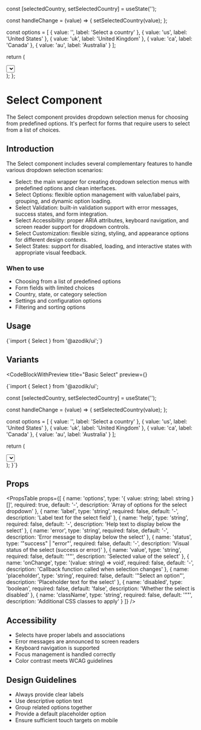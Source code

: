 
  const [selectedCountry, setSelectedCountry] = useState('');

  const handleChange = (value) => {
    setSelectedCountry(value);
  };

  const options = [
    { value: '', label: 'Select a country' },
    { value: 'us', label: 'United States' },
    { value: 'uk', label: 'United Kingdom' },
    { value: 'ca', label: 'Canada' },
    { value: 'au', label: 'Australia' }
  ];

  return (
    <div>
      <Select
        label="Country"
        value={selectedCountry}
        onChange={handleChange}
        options={options}
      />
      <p className="text-sm mt-1" style={{ color: "var(--color-text-secondary)" }}>
        Selected: {selectedCountry || 'None'}
      </p>
    </div>
  );
};

# Select Component

The Select component provides dropdown selection menus for choosing from predefined options. It's perfect for forms that require users to select from a list of choices.

## Introduction

The Select component includes several complementary features to handle various dropdown selection scenarios:

- Select: the main wrapper for creating dropdown selection menus with predefined options and clean interfaces.
- Select Options: flexible option management with value/label pairs, grouping, and dynamic option loading.
- Select Validation: built-in validation support with error messages, success states, and form integration.
- Select Accessibility: proper ARIA attributes, keyboard navigation, and screen reader support for dropdown controls.
- Select Customization: flexible sizing, styling, and appearance options for different design contexts.
- Select States: support for disabled, loading, and interactive states with appropriate visual feedback.

### When to use
- Choosing from a list of predefined options
- Form fields with limited choices
- Country, state, or category selection
- Settings and configuration options
- Filtering and sorting options

## Usage

<CodeBlock language="tsx">
{`import { Select } from '@azodik/ui';`}
</CodeBlock>

## Variants

<CodeBlockWithPreview 
  title="Basic Select"
  preview={<ControlledSelectExample />}
>
{`import { Select } from '@azodik/ui';

  const [selectedCountry, setSelectedCountry] = useState('');

  const handleChange = (value) => {
    setSelectedCountry(value);
  };

  const options = [
    { value: '', label: 'Select a country' },
    { value: 'us', label: 'United States' },
    { value: 'uk', label: 'United Kingdom' },
    { value: 'ca', label: 'Canada' },
    { value: 'au', label: 'Australia' }
  ];

  return (
    <div>
      <Select
        label="Country"
        value={selectedCountry}
        onChange={handleChange}
        options={options}
      />
      <p className="text-sm mt-1" style={{ color: "var(--color-text-secondary)" }}>
        Selected: {selectedCountry || 'None'}
      </p>
    </div>
  );
}`}
</CodeBlockWithPreview>

## Props

<PropsTable props={[
  {
    name: 'options',
    type: '{ value: string; label: string }[]',
    required: true,
    default: '-',
    description: 'Array of options for the select dropdown'
  },
  {
    name: 'label',
    type: 'string',
    required: false,
    default: '-',
    description: 'Label text for the select field'
  },
  {
    name: 'help',
    type: 'string',
    required: false,
    default: '-',
    description: 'Help text to display below the select'
  },
  {
    name: 'error',
    type: 'string',
    required: false,
    default: '-',
    description: 'Error message to display below the select'
  },
  {
    name: 'status',
    type: '"success" | "error"',
    required: false,
    default: '-',
    description: 'Visual status of the select (success or error)'
  },
  {
    name: 'value',
    type: 'string',
    required: false,
    default: '""',
    description: 'Selected value of the select'
  },
  {
    name: 'onChange',
    type: '(value: string) => void',
    required: false,
    default: '-',
    description: 'Callback function called when selection changes'
  },
  {
    name: 'placeholder',
    type: 'string',
    required: false,
    default: '"Select an option"',
    description: 'Placeholder text for the select'
  },
  {
    name: 'disabled',
    type: 'boolean',
    required: false,
    default: 'false',
    description: 'Whether the select is disabled'
  },
  {
    name: 'className',
    type: 'string',
    required: false,
    default: '""',
    description: 'Additional CSS classes to apply'
  }
]} />

## Accessibility

- Selects have proper labels and associations
- Error messages are announced to screen readers
- Keyboard navigation is supported
- Focus management is handled correctly
- Color contrast meets WCAG guidelines

## Design Guidelines

- Always provide clear labels
- Use descriptive option text
- Group related options together
- Provide a default placeholder option
- Ensure sufficient touch targets on mobile
